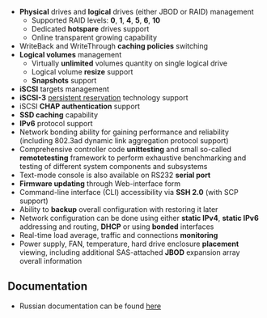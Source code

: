 * '''Physical''' drives and '''logical''' drives (either JBOD or RAID) management
** Supported RAID levels: '''0''', '''1''', '''4''', '''5''', '''6''', '''10'''
** Dedicated '''hotspare''' drives support
** Online transparent growing capability
* WriteBack and WriteThrough '''caching policies''' switching
* '''Logical volumes''' management
** Virtually '''unlimited''' volumes quantity on single logical drive
** Logical volume '''resize''' support
** '''Snapshots''' support
* '''iSCSI''' targets management
* '''iSCSI-3''' [[http://publib.boulder.ibm.com/infocenter/clresctr/vxrx/topic/com.ibm.cluster.gpfs32.diagnosis.doc/bl1pdg_understandpr.html | persistent reservation]] technology support
* iSCSI '''CHAP authentication''' support
* '''SSD caching''' capability
* '''IPv6''' protocol support
* Network bonding ability for gaining performance and reliability (including 802.3ad dynamic link aggregation protocol support)
* Comprehensive controller code '''unittesting''' and small so-called '''remotetesting''' framework to perform exhaustive benchmarking and testing of different system components and subsystems
* Text-mode console is also available on RS232 '''serial port'''
* '''Firmware updating''' through Web-interface form
* Command-line interface (CLI) accessibility via '''SSH 2.0''' (with SCP support)
* Ability to '''backup''' overall configuration with restoring it later
* Network configuration can be done using either '''static IPv4''', '''static IPv6''' addressing and routing, '''DHCP''' or using '''bonded''' interfaces
* Real-time load average, traffic and connections '''monitoring'''
* Power supply, FAN, temperature, hard drive enclosure '''placement''' viewing, including additional SAS-attached '''JBOD''' expansion array overall information

== Documentation ==
* Russian documentation can be found [https://www.etegro.com/configurator/storage/san/fs100g2/support  here]